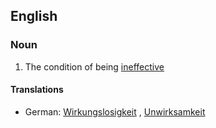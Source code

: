==English==

===Noun===
{{en-noun|-}}

# The condition of being [[ineffective]]

====Translations====
{{trans-top|condition of being ineffective}}
*German: [[Wirkungslosigkeit]] {{f}}, [[Unwirksamkeit]] {{f}}
{{trans-mid}}
{{trans-bottom}}